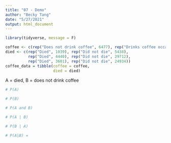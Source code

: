```yaml
---
title: "07 - Demo"
author: "Becky Tang"
date: "5/27/2021"
output: html_document
---
```


```r
library(tidyverse, message = F)
```

```r
coffee <- c(rep("Does not drink coffee", 6477), rep("Drinks coffee occasionally", 34152), rep("Drinks coffee regularly", 28535))
died <- c(rep("Died", 1039), rep("Did not die", 5438), 
          rep("Died", 4440), rep("Did not die", 29712),
          rep("Died", 3601), rep("Did not die", 24934))
coffee_data = tibble(coffee = coffee,
                     died = died)
```

A = died, B = does not drink coffee

```r
# P(A)
```

```r
# P(B)
```

```r
# P(A and B)

```


```r
# P(A | B)

```

```r
# P(B | A)

```

```r
# P(A|B) = 
```

